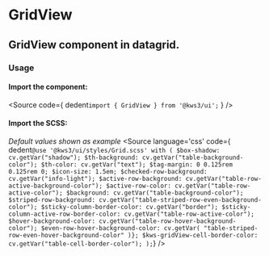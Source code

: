 
<Version />

<Meta of={Stories} />

# GridView
## GridView component in datagrid.

<Canvas of={Stories.Main} />

<Controls />

### Usage
#### Import the component:
<Source
  code={
    dedent`import { GridView } from '@kws3/ui';`
  }
/>

#### Import the SCSS:
_Default values shown as example_
<Source
  language='css'
  code={ dedent`
    @use '@kws3/ui/styles/Grid.scss' with (
      $box-shadow: cv.getVar("shadow");
      $th-background: cv.getVar("table-background-color");
      $th-color: cv.getVar("text");
      $tag-margin: 0 0.125rem 0.125rem 0;
      $icon-size: 1.5em;
      $checked-row-background: cv.getVar("info-light");
      $active-row-background: cv.getVar("table-row-active-background-color");
      $active-row-color: cv.getVar("table-row-active-color");
      $background: cv.getVar("table-background-color");
      $striped-row-background: cv.getVar("table-striped-row-even-background-color");
      $sticky-column-border-color: cv.getVar("border");
      $sticky-column-active-row-border-color: cv.getVar("table-row-active-color");
      $hover-background-color: cv.getVar("table-row-hover-background-color");
      $even-row-hover-background-color: cv.getVar(
          "table-striped-row-even-hover-background-color"
        )};
      $kws-gridView-cell-border-color: cv.getVar("table-cell-border-color");
    );
    `}
/>